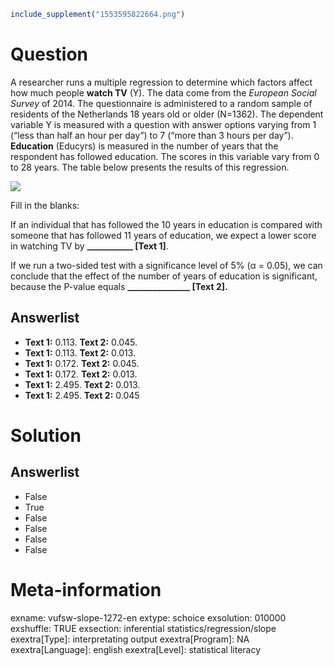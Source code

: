 ```r
include_supplement("1553595822664.png")
```

Question
========
A researcher runs a multiple regression to determine which factors
affect how much people **watch TV** (Y). The data come from the
*European Social Survey* of 2014. The questionnaire is administered to a
random sample of residents of the Netherlands 18 years old or older
(N=1362). The dependent variable Y is measured with a question with
answer options varying from 1 (“less than half an hour per day”) to 7
(“more than 3 hours per day”). **Education** (Educyrs) is measured in
the number of years that the respondent has followed education. The
scores in this variable vary from 0 to 28 years. The table below
presents the results of this regression.  
  
![](1553595822664.png)
  
Fill in the blanks:  
  
If an individual that has followed the 10 years in education is compared
with someone that has followed 11 years of education, we expect a lower
score in watching TV by **\_\_\_\_\_\_\_\_\_\_\_ \[Text 1\]**.  
  
If we run a two-sided test with a significance level of 5% (α = 0.05),
we can conclude that the effect of the number of years of education is
significant, because the P-value equals **\_\_\_\_\_\_\_\_\_\_\_\_\_\_\_
\[Text 2\].**

Answerlist
----------
* **Text 1:** 0.113. **Text 2:** 0.045.
* **Text 1:** 0.113. **Text 2:** 0.013.
* **Text 1:** 0.172. **Text 2:** 0.045.
* **Text 1:** 0.172. **Text 2:** 0.013.
* **Text 1:** 2.495. **Text 2:** 0.013.
* **Text 1:** 2.495. **Text 2:** 0.045

Solution
========










Answerlist
----------
* False
* True
* False
* False
* False
* False

Meta-information
================
exname: vufsw-slope-1272-en
extype: schoice
exsolution: 010000
exshuffle: TRUE
exsection: inferential statistics/regression/slope
exextra[Type]: interpretating output
exextra[Program]: NA
exextra[Language]: english
exextra[Level]: statistical literacy

